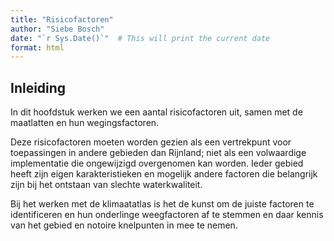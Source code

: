 ```yaml
---
title: "Risicofactoren"
author: "Siebe Bosch"
date: "`r Sys.Date()`"  # This will print the current date
format: html
---
```


## Inleiding

In dit hoofdstuk werken we een aantal risicofactoren uit, samen met de maatlatten en hun wegingsfactoren.

Deze risicofactoren moeten worden gezien als een vertrekpunt voor toepassingen in andere gebieden dan Rijnland; niet als een volwaardige implementatie die ongewijzigd overgenomen kan worden. Ieder gebied heeft zijn eigen karakteristieken en mogelijk andere factoren die belangrijk zijn bij het ontstaan van slechte waterkwaliteit.

Bij het werken met de klimaatatlas is het de kunst om de juiste factoren te identificeren en hun onderlinge weegfactoren af te stemmen en daar kennis van het gebied en notoire knelpunten in mee te nemen.